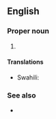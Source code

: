 ==English==

===Proper noun===
{{en-proper noun|head=[[united|United]] [[republic|Republic]] of [[Tanzania]]}}

# {{senseid|en|Q924}}{{n-g|The official name of [[Tanzania]].}}

====Translations====
{{trans-top|id=Q924|official name of Tanzania}}
* Swahili: {{t|sw|Jamhuri ya Muungano wa Tanzania}}
{{trans-mid}}
{{trans-bottom}}

===See also===
* {{pedia}}

{{topics|en|Countries in Africa}}